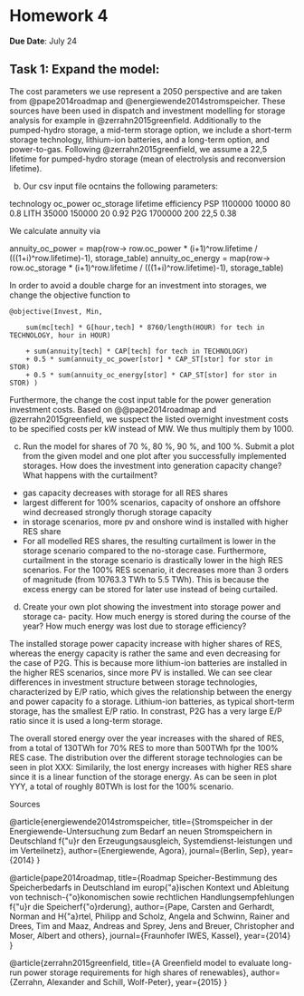 # Homework 4

**Due Date**: July 24

## Task 1: Expand the model:

The cost parameters we use represent a 2050 perspective and are taken from @pape2014roadmap and @energiewende2014stromspeicher. These sources have been used in dispatch and investment modelling for storage analysis for example in @zerrahn2015greenfield. Additionally to the pumped-hydro storage, a mid-term storage option, we include a short-term storage technology, lithium-ion batteries, and a long-term option, and power-to-gas. 
Following @zerrahn2015greenfield, we assume a 22,5 lifetime for pumped-hydro storage (mean of electrolysis and reconversion lifetime).

b) 
Our csv input file ocntains the following parameters:

technology	oc_power	oc_storage	lifetime	efficiency
PSP	  1100000	  10000	80	    0.8
LITH	35000  	 150000	20	    0.92
P2G	  1700000    	200	22,5	0.38

We calculate annuity via 

annuity_oc_power = map(row-> row.oc_power * (i+1)^row.lifetime / (((1+i)^row.lifetime)-1), storage_table)
annuity_oc_energy = map(row-> row.oc_storage * (i+1)^row.lifetime / (((1+i)^row.lifetime)-1), storage_table)

In order to avoid a double charge for an investment into storages, we change the objective function to 

    @objective(Invest, Min,

        sum(mc[tech] * G[hour,tech] * 8760/length(HOUR) for tech in TECHNOLOGY, hour in HOUR)

        + sum(annuity[tech] * CAP[tech] for tech in TECHNOLOGY)
        + 0.5 * sum(annuity_oc_power[stor] * CAP_ST[stor] for stor in STOR)
        + 0.5 * sum(annuity_oc_energy[stor] * CAP_ST[stor] for stor in STOR) )

Furthermore, the change the cost input table for the power generation investment costs. Based on @@pape2014roadmap and  @zerrahn2015greenfield, we suspect the listed overnight investment costs to be specified costs per kW instead of MW. We thus multiply them by 1000.

c) Run the model for shares of 70 %, 80 %, 90 %, and 100 %. Submit a plot from
the given model and one plot after you successfully implemented storages. How
does the investment into generation capacity change? What happens with the
curtailment?

- gas capacity decreases with storage for all RES shares
- largest different for 100% scenarios, capacity of onshore an offshore wind decreased strongly thorugh storage capacity
- in storage scenarios, more pv and onshore wind is installed with higher RES share
- For all modelled RES shares, the resulting curtailment is lower in the storage scenario compared to the no-storage case. Furthermore, curtailment in the storage scenario is drastically lower in the high RES scenarios. For the 100% RES scenario, it decreases more than 3 orders of magnitude (from 10763.3 TWh to 5.5 TWh). This is because the excess energy can be stored for later use instead of being curtailed. 


d) Create your own plot showing the investment into storage power and storage ca-
pacity. How much energy is stored during the course of the year? How much
energy was lost due to storage efficiency?

The installed storage power capacity increase with higher shares of RES, whereas the energy capacity is rather the same and even decreasing for the case of P2G. This is because more lithium-ion batteries are installed in the higher RES scenarios, since more PV is installed. We can see clear differences in investment structure between storage technologies, characterized by E/P ratio, which gives the relationship between the energy and power capacity fo a storage. Lithium-ion batteries, as typical short-term storage, has the smallest E/P ratio. In constrast, P2G has a very large E/P ratio since it is used a long-term storage.

The overall stored energy over the year increases with the shared of RES, from a total of 130TWh for 70% RES to more than 500TWh fpr the 100% RES case. The distribution over the different storage technologies can be seen in plot XXX:
Similarily, the lost energy increases with higher RES share since it is a linear function of the storage energy. As can be seen in plot YYY, a total of roughly 80TWh is lost for the 100% scenario.


Sources

@article{energiewende2014stromspeicher,
  title={Stromspeicher in der Energiewende-Untersuchung zum Bedarf an neuen Stromspeichern in Deutschland f{\"u}r den Erzeugungsausgleich, Systemdienst-leistungen und im Verteilnetz},
  author={Energiewende, Agora},
  journal={Berlin, Sep},
  year={2014}
}


@article{pape2014roadmap,
  title={Roadmap Speicher-Bestimmung des Speicherbedarfs in Deutschland im europ{\"a}ischen Kontext und Ableitung von technisch-{\"o}konomischen sowie rechtlichen Handlungsempfehlungen f{\"u}r die Speicherf{\"o}rderung},
  author={Pape, Carsten and Gerhardt, Norman and H{\"a}rtel, Philipp and Scholz, Angela and Schwinn, Rainer and Drees, Tim and Maaz, Andreas and Sprey, Jens and Breuer, Christopher and Moser, Albert and others},
  journal={Fraunhofer IWES, Kassel},
  year={2014}
}

@article{zerrahn2015greenfield,
  title={A Greenfield model to evaluate long-run power storage requirements for high shares of renewables},
  author={Zerrahn, Alexander and Schill, Wolf-Peter},
  year={2015}
}

